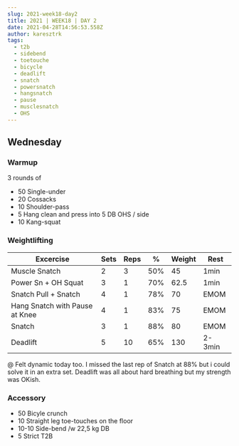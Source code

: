```yaml
---
slug: 2021-week18-day2
title: 2021 | WEEK18 | DAY 2
date: 2021-04-28T14:56:53.558Z
author: karesztrk
tags:
  - t2b
  - sidebend
  - toetouche
  - bicycle
  - deadlift
  - snatch
  - powersnatch
  - hangsnatch
  - pause
  - musclesnatch
  - OHS
---
```

## Wednesday

### Warmup

3 rounds of

* 50 Single-under
* 20 Cossacks
* 10 Shoulder-pass
* 5 Hang clean and press into 5 DB OHS / side
* 10 Kang-squat

### Weightlifting

<!--StartFragment-->

| Excercise                      | Sets | Reps | %   | Weight | Rest   |
| ------------------------------ | ---- | ---- | --- | ------ | ------ |
| Muscle Snatch                  | 2    | 3    | 50% | 45     | 1min   |
| Power Sn + OH Squat            | 3    | 1    | 70% | 62.5   | 1min   |
| Snatch Pull + Snatch           | 4    | 1    | 78% | 70     | EMOM   |
| Hang Snatch with Pause at Knee | 4    | 1    | 83% | 75     | EMOM   |
| Snatch                         | 3    | 1    | 88% | 80     | EMOM   |
| Deadlift                       | 5    | 10   | 65% | 130    | 2-3min |

@ Felt dynamic today too. I missed the last rep of Snatch at 88% but i could solve it in an extra set. Deadlift was all about hard breathing but my strength was OKish.

### Accessory

* 50 Bicyle crunch
* 10 Straight leg toe-touches on the floor
* 10-10 Side-bend /w 22,5 kg DB
* 5 Strict T2B